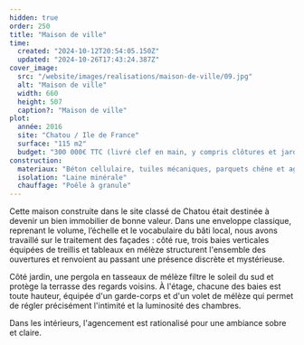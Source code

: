 ```yaml
---
hidden: true
order: 250
title: "Maison de ville"
time:
  created: "2024-10-12T20:54:05.150Z"
  updated: "2024-10-26T17:43:24.387Z"
cover_image:
  src: "/website/images/realisations/maison-de-ville/09.jpg"
  alt: "Maison de ville"
  width: 660
  height: 507
  caption?: "Maison de ville"
plot:
  année: 2016
  site: "Chatou / Ile de France"
  surface: "115 m2"
  budget: "300 000€ TTC (livré clef en main, y compris clôtures et jardins)"
construction:
  materiaux: "Béton cellulaire, tuiles mécaniques, parquets chêne et agencements médium"
  isolation: "Laine minérale"
  chauffage: "Poêle à granule"
---
```


Cette maison construite dans le site classé de Chatou était destinée à devenir un bien immobilier de bonne valeur.
Dans une enveloppe classique, reprenant le volume, l’échelle et le vocabulaire du bâti local, nous avons travaillé sur le traitement des façades : côté rue, trois baies verticales équipées de treillis et tableaux en mélèze structurent l'ensemble des ouvertures et renvoient au passant une présence discrète et mystérieuse.

Côté jardin, une pergola en tasseaux de mélèze filtre le soleil du sud et protège la terrasse des regards voisins.
À l'étage, chacune des baies est toute hauteur, équipée d'un garde-corps et d'un volet de mélèze qui permet de régler précisément l'intimité et la luminosité des chambres.

Dans les intérieurs, l'agencement est rationalisé pour une ambiance sobre et claire.
